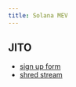```yaml
---
title: Solana MEV
---
```


## JITO

- [sign up form](https://web.miniextensions.com/WV3gZjFwqNqITsMufIEp)
- [shred stream](https://jito-labs.gitbook.io/mev/searcher-services/shredstream)